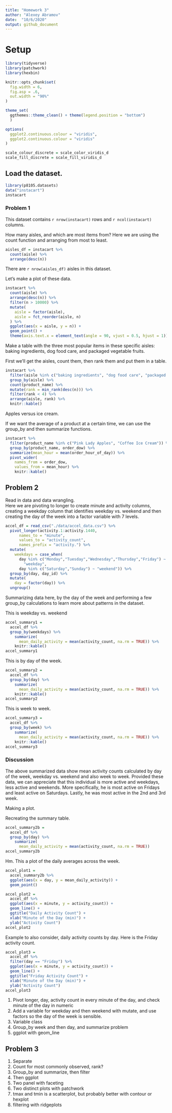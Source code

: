 ```yaml
---
title: "Homework 3"
author: "Alexey Abramov"
date:  "10/6/2020"
output: github_document
---
```


# Setup
```r
library(tidyverse)
library(patchwork)
library(hexbin)

knitr::opts_chunk$set(
  fig.width = 6,
  fig.asp = .6,
  out.width = "90%"
)

theme_set(
  ggthemes::theme_clean() + theme(legend.position = "bottom")
  )

options(
  ggplot2.continuous.colour = "viridis",
  ggplot2.continuous.colour = "viridis"
)

scale_colour_discrete = scale_color_viridis_d
scale_fill_discrete = scale_fill_viridis_d
```

## Load the dataset.

```r
library(p8105.datasets)
data("instacart")
instacart
```

### Problem 1

This dataset contains `r nrow(instacart)` rows and `r ncol(instacart)` columns.  

How many aisles, and which are most items from?
Here we are using the count function and arranging from most to least.

```r
aisles_df = instacart %>% 
  count(aisle) %>% 
  arrange(desc(n))
```

There are `r nrow(aisles_df)` aisles in this dataset.  


Let's make a plot of these data.

```r
instacart %>% 
  count(aisle) %>% 
  arrange(desc(n)) %>% 
  filter(n > 10000) %>% 
  mutate(
    aisle = factor(aisle),
    aisle = fct_reorder(aisle, n)
  ) %>% 
  ggplot(aes(x = aisle, y = n)) +
  geom_point() +
  theme(axis.text.x = element_text(angle = 90, vjust = 0.5, hjust = 1))
```

Make a table with the three most popular items in these specific aisles: baking ingredients, dog food care, and packaged vegetable fruits.

First we'll get the aisles, count them, then rank them and put them in a table.   

```r
instacart %>% 
  filter(aisle %in% c("baking ingredients", "dog food care", "packaged vegetables fruits")) %>% 
  group_by(aisle) %>% 
  count(product_name) %>% 
  mutate(rank = min_rank(desc(n))) %>% 
  filter(rank < 4) %>% 
  arrange(aisle, rank) %>% 
  knitr::kable()
```

Apples versus ice cream.

If we want the average of a product at a certain time, we can use the group_by and then summarize functions.  

```r
instacart %>% 
  filter(product_name %in% c("Pink Lady Apples", "Coffee Ice Cream")) %>% 
  group_by(product_name, order_dow) %>% 
  summarize(mean_hour = mean(order_hour_of_day)) %>% 
  pivot_wider(
    names_from = order_dow,
    values_from = mean_hour) %>% 
    knitr::kable()
```

## Problem 2

Read in data and data wrangling.  
Here we are pivoting to longer to create minute and activity columns, creating a weekday column that identifies weekday vs. weekend and then creating the day of the week into a factor variable with 7 levels.  

```r
accel_df = read_csv("./data/accel_data.csv") %>%
  pivot_longer(activity.1:activity.1440, 
      names_to = "minute", 
      values_to = "activity_count",
      names_prefix = "activity.") %>% 
  mutate(
    weekdays = case_when(
      day %in% c("Monday","Tuesday","Wednesday","Thursday","Friday") ~  
        "weekday",
      day %in% c("Saturday","Sunday") ~ "weekend")) %>% 
  group_by(day, day_id) %>% 
  mutate(
    day = factor(day)) %>% 
  ungroup()
```

Summarizing data here, by the day of the week and performing a few group_by calculations to learn more about patterns in the dataset.

This is weekday vs. weekend
```r
accel_summary1 = 
  accel_df %>% 
  group_by(weekdays) %>% 
    summarize(
      mean_daily_activity = mean(activity_count, na.rm = TRUE)) %>% 
    knitr::kable()
accel_summary1
```

This is by day of the week.
```r
accel_summary2 = 
  accel_df %>% 
  group_by(day) %>% 
    summarize(
      mean_daily_activity = mean(activity_count, na.rm = TRUE)) %>% 
    knitr::kable()
accel_summary2
```

This is week to week.

```r
accel_summary3 = 
  accel_df %>% 
  group_by(week) %>% 
    summarize(
      mean_daily_activity = mean(activity_count, na.rm = TRUE)) %>% 
    knitr::kable()
accel_summary3
```

### Discussion

The above summarized data show mean activity counts calculated by day of the week, weekday vs. weekend and also week to week. Provided these data, we can appreciate that this individual is more active and weekdays, less active and weekends.  More specifically, he is most active on Fridays and least active on Saturdays. Lastly, he was most active in the 2nd and 3rd week. 

Making a plot.

Recreating the summary table.
```r
accel_summary2b = 
  accel_df %>% 
  group_by(day) %>% 
    summarize(
      mean_daily_activity = mean(activity_count, na.rm = TRUE)) 
accel_summary2b
```

Hm.  This a plot of the daily averages across the week.  
```r
accel_plot1 = 
  accel_summary2b %>% 
  ggplot(aes(x = day, y = mean_daily_activity)) +
  geom_point()
```

```r
accel_plot2 = 
  accel_df %>% 
  ggplot(aes(x = minute, y = activity_count)) +
  geom_line() +
  ggtitle("Daily Activity Count") +
  xlab("Minute of the Day (min)") +
  ylab("Activity Count")
accel_plot2
```

Example to also consider, daily activity counts by day.  Here is the Friday activity count.  
```r
accel_plot3 = 
  accel_df %>% 
  filter(day == "Friday") %>% 
  ggplot(aes(x = minute, y = activity_count)) +
  geom_line() +
  ggtitle("Friday Activity Count") + 
  xlab("Minute of the Day (min)") +
  ylab("Activity Count")
accel_plot3
```


1.  Pivot longer, day, activity count in every minute of the day, and check minute of the day in numeric
2.  Add a variable for weekday and then weekend with mutate, and use factors so the day of the week is sensible.  
3.  Variable class
4.  Group_by week and then day, and summarize problem
5.  ggplot with geom_line


## Problem 3

1.  Separate
2.  Count for most commonly observed, rank?
3.  Group_by and summarize, then filter
4.  Then ggplot
5.  Two panel with faceting
6. Two distinct plots with patchwork
7.  tmax and tmin is a scatterplot, but probably better with contour or hexplot
8.  filtering with ridgeplots

```r

```

